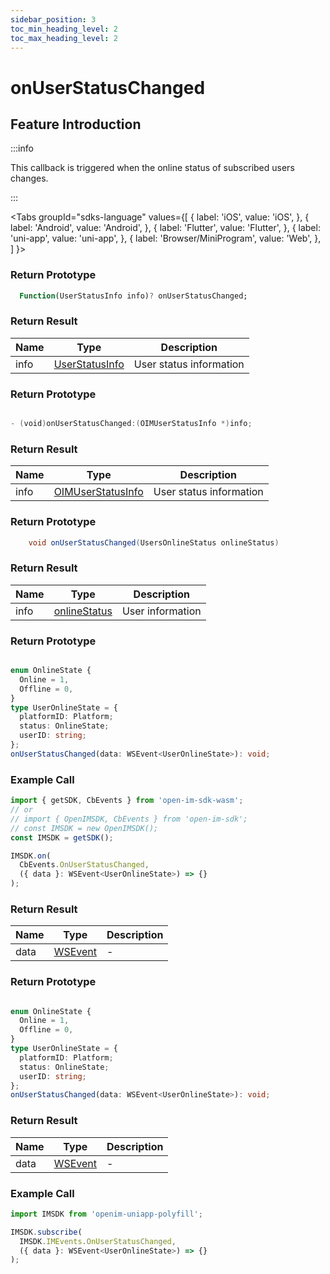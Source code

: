 ```yaml
---
sidebar_position: 3
toc_min_heading_level: 2
toc_max_heading_level: 2
---
```


# onUserStatusChanged

## Feature Introduction

:::info

This callback is triggered when the online status of subscribed users changes.

:::

<Tabs
groupId="sdks-language"
values={[
{ label: 'iOS', value: 'iOS', },
{ label: 'Android', value: 'Android', },
{ label: 'Flutter', value: 'Flutter', },
{ label: 'uni-app', value: 'uni-app', },
{ label: 'Browser/MiniProgram', value: 'Web', },
]
}>

<TabItem value="Flutter">

### Return Prototype

```dart showLineNumbers
  Function(UserStatusInfo info)? onUserStatusChanged;
```

### Return Result

| Name | Type           | Description           |
| ---- | -------------- | ----------------------|
| info | [UserStatusInfo](/class/user/userStatusInfo.mdx) | User status information |

</TabItem>

<TabItem value="iOS">

### Return Prototype

```swift showLineNumbers

- (void)onUserStatusChanged:(OIMUserStatusInfo *)info;

```

### Return Result

| Name | Type              | Description           |
| ---- | ----------------- | ----------------------|
| info | [OIMUserStatusInfo](/class/user/userStatusInfo.mdx) | User status information |

</TabItem>

<TabItem value="Android">

### Return Prototype

```java showLineNumbers
    void onUserStatusChanged(UsersOnlineStatus onlineStatus)
```

### Return Result

| Name | Type                                                    | Description   |
| ---- | ------------------------------------------------------- | ------------- |
| info | [onlineStatus](/class/user/userStatusInfo.mdx) | User information |

</TabItem>

<TabItem value="Web">

### Return Prototype

```ts showLineNumbers

enum OnlineState {
  Online = 1,
  Offline = 0,
}
type UserOnlineState = {
  platformID: Platform;
  status: OnlineState;
  userID: string;
};
onUserStatusChanged(data: WSEvent<UserOnlineState>): void;

```

### Example Call

```js showLineNumbers
import { getSDK, CbEvents } from 'open-im-sdk-wasm';
// or
// import { OpenIMSDK, CbEvents } from 'open-im-sdk';
// const IMSDK = new OpenIMSDK();
const IMSDK = getSDK();

IMSDK.on(
  CbEvents.OnUserStatusChanged,
  ({ data }: WSEvent<UserOnlineState>) => {}
);
```

### Return Result

| Name | Type                                    | Description |
| ---- | --------------------------------------- | ----------- |
| data | [WSEvent](/class/response.mdx) | -          |

</TabItem>

<TabItem value="uni-app">

### Return Prototype

```ts showLineNumbers

enum OnlineState {
  Online = 1,
  Offline = 0,
}
type UserOnlineState = {
  platformID: Platform;
  status: OnlineState;
  userID: string;
};
onUserStatusChanged(data: WSEvent<UserOnlineState>): void;

```

### Return Result

| Name | Type                                    | Description |
| ---- | --------------------------------------- | ----------- |
| data | [WSEvent](/class/response.mdx) | -          |

### Example Call

```js showLineNumbers
import IMSDK from 'openim-uniapp-polyfill';

IMSDK.subscribe(
  IMSDK.IMEvents.OnUserStatusChanged,
  ({ data }: WSEvent<UserOnlineState>) => {}
);
```

</TabItem>

</Tabs>